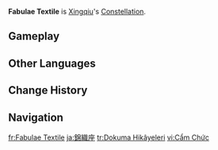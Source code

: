{{Constellation Overview Infobox
|title     = Fabulae Textile
|character = Xingqiu
|meaning   = Woven Fables
}}
'''Fabulae Textile''' is [[Xingqiu]]'s [[Constellation]].

==Gameplay==
{{Constellation Table|Xingqiu}}

==Other Languages==
{{Other Languages
|en      = Fabulae Textile
|en_lang = la
|en_tl   = Woven Fables
|zhs     = 锦织座
|zhs_rm  = Jǐn Zhī Zuò
|zht     = 錦織座
|zht_rm  = Jǐn Zhī Zuò
|zh_tl   = Brocade Constellation
|ja      = 錦織座
|ja_rm   = Nishikiori-za
|ja_tl   = Brocade Constellation
|ko      = 금직자리
|ko_rm   = Geumjik-jari
|ko_tl   = Silk Brocade Constellation
|es      = Fabulae Textile
|fr      = Fabulae Textile
|ru      = Пёстрый Гобелен
|ru_tl   = Colorful {{tt|{{w|Gobelin}}}}
|th      = Fabulae Textile
|vi      = Cẩm Chức
|vi_tl   = 
|de      = Fabulae Textile
|id      = Fabulae Textile
|pt      = Fabulae Textile
|tr      = Dokuma Hikayeleri
|tr_tl   = Textile Stories
|it      = Fabulae Textile
}}

==Change History==
{{Change History|1.0}}

==Navigation==
{{Constellation Navbox}}

[[fr:Fabulae Textile]]
[[ja:錦織座]]
[[tr:Dokuma Hikâyeleri]]
[[vi:Cẩm Chức]]